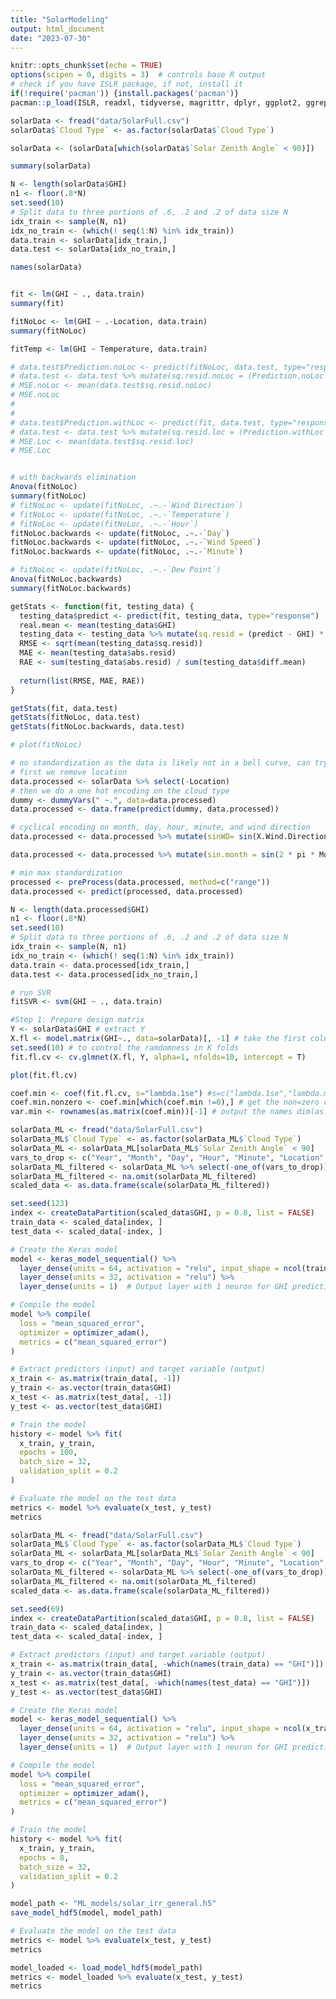 ```yaml
---
title: "SolarModeling"
output: html_document
date: "2023-07-30"
---
```


```r
knitr::opts_chunk$set(echo = TRUE)
options(scipen = 0, digits = 3)  # controls base R output
# check if you have ISLR package, if not, install it
if(!require('pacman')) {install.packages('pacman')}
pacman::p_load(ISLR, readxl, tidyverse, magrittr, dplyr, ggplot2, ggrepel, data.table, lubridate, ggpubr, patchwork, car, glmnet, e1071, caret, keras)
```

```r
solarData <- fread("data/SolarFull.csv")
solarData$`Cloud Type` <- as.factor(solarData$`Cloud Type`)
```

```r

solarData <- (solarData[which(solarData$`Solar Zenith Angle` < 90)])

summary(solarData)

N <- length(solarData$GHI) 
n1 <- floor(.8*N)
set.seed(10)
# Split data to three portions of .6, .2 and .2 of data size N
idx_train <- sample(N, n1)
idx_no_train <- (which(! seq(1:N) %in% idx_train))
data.train <- solarData[idx_train,]
data.test <- solarData[idx_no_train,]

names(solarData)


fit <- lm(GHI ~ ., data.train)
summary(fit)

fitNoLoc <- lm(GHI ~ .-Location, data.train)
summary(fitNoLoc)

fitTemp <- lm(GHI ~ Temperature, data.train)

# data.test$Prediction.noLoc <- predict(fitNoLoc, data.test, type="response")
# data.test <- data.test %>% mutate(sq.resid.noLoc = (Prediction.noLoc - GHI) * (Prediction.noLoc - GHI))
# MSE.noLoc <- mean(data.test$sq.resid.noLoc)
# MSE.noLoc
# 
# 
# data.test$Prediction.withLoc <- predict(fit, data.test, type="response")
# data.test <- data.test %>% mutate(sq.resid.loc = (Prediction.withLoc - GHI) * (Prediction.withLoc - GHI))
# MSE.Loc <- mean(data.test$sq.resid.loc)
# MSE.Loc


# with backwards elimination
Anova(fitNoLoc)
summary(fitNoLoc)
# fitNoLoc <- update(fitNoLoc, .~.-`Wind Direction`)
# fitNoLoc <- update(fitNoLoc, .~.-`Temperature`)
# fitNoLoc <- update(fitNoLoc, .~.-`Hour`)
fitNoLoc.backwards <- update(fitNoLoc, .~.-`Day`)
fitNoLoc.backwards <- update(fitNoLoc, .~.-`Wind Speed`)
fitNoLoc.backwards <- update(fitNoLoc, .~.-`Minute`)

# fitNoLoc <- update(fitNoLoc, .~.-`Dew Point`)
Anova(fitNoLoc.backwards)
summary(fitNoLoc.backwards)

getStats <- function(fit, testing_data) {
  testing_data$predict <- predict(fit, testing_data, type="response")
  real.mean <- mean(testing_data$GHI)
  testing_data <- testing_data %>% mutate(sq.resid = (predict - GHI) * (predict - GHI), abs.resid <- abs(predict - GHI), diff.mean <- abs(GHI - real.mean))
  RMSE <- sqrt(mean(testing_data$sq.resid))
  MAE <- mean(testing_data$abs.resid)
  RAE <- sum(testing_data$abs.resid) / sum(testing_data$diff.mean)
  
  return(list(RMSE, MAE, RAE))
}

getStats(fit, data.test)
getStats(fitNoLoc, data.test)
getStats(fitNoLoc.backwards, data.test)

# plot(fitNoLoc)

```

```r
# no standardization as the data is likely not in a bell curve, can try to do a gaussian standardization later
# first we remove location
data.processed <- solarData %>% select(-Location)
# then we do a one hot encoding on the cloud type
dummy <- dummyVars(" ~.", data=data.processed)
data.processed <- data.frame(predict(dummy, data.processed))

# cyclical encoding on month, day, hour, minute, and wind direction
data.processed <- data.processed %>% mutate(sinWD= sin(X.Wind.Direction. * pi / 180), cosWD = cos(X.Wind.Direction. * pi / 180)) %>% select(-X.Wind.Direction.)

data.processed <- data.processed %>% mutate(sin.month = sin(2 * pi * Month / 12), cos.month = cos(2 * pi * Month / 12), sin.day = sin(2 * pi * Day / 31), cos.day = cos(2 * pi * Day / 31), sin.hour = sin(2 * pi * Hour / 24), cos.hour = cos(2 * pi * Hour / 24), sin.minute = sin(2 * pi * Minute / 60), cos.minute = cos(2 * pi * Minute / 60)) %>% select(-c(Month, Day, Hour, Minute))

# min max standardization
processed <- preProcess(data.processed, method=c("range"))
data.processed <- predict(processed, data.processed)
```

```r

N <- length(data.processed$GHI) 
n1 <- floor(.8*N)
set.seed(10)
# Split data to three portions of .6, .2 and .2 of data size N
idx_train <- sample(N, n1)
idx_no_train <- (which(! seq(1:N) %in% idx_train))
data.train <- data.processed[idx_train,]
data.test <- data.processed[idx_no_train,]

# run SVR
fitSVR <- svm(GHI ~ ., data.train)
```

```r
#Step 1: Prepare design matrix
Y <- solarData$GHI # extract Y
X.fl <- model.matrix(GHI~., data=solarData)[, -1] # take the first column's of 1 out #Step 2: Find x's output from LASSO with min cross-validation error
set.seed(10) # to control the ramdomness in K folds
fit.fl.cv <- cv.glmnet(X.fl, Y, alpha=1, nfolds=10, intercept = T)

plot(fit.fl.cv)

coef.min <- coef(fit.fl.cv, s="lambda.1se") #s=c("lambda.1se","lambda.min") or lambda value
coef.min.nonzero <- coef.min[which(coef.min !=0),] # get the non=zero coefficients
var.min <- rownames(as.matrix(coef.min))[-1] # output the names dim(as.matrix(coef.min))
```


```r
solarData_ML <- fread("data/SolarFull.csv")
solarData_ML$`Cloud Type` <- as.factor(solarData_ML$`Cloud Type`)
solarData_ML <- solarData_ML[solarData_ML$`Solar Zenith Angle` < 90]
vars_to_drop <- c("Year", "Month", "Day", "Hour", "Minute", "Location", "Cloud Type")
solarData_ML_filtered <- solarData_ML %>% select(-one_of(vars_to_drop))
solarData_ML_filtered <- na.omit(solarData_ML_filtered)
scaled_data <- as.data.frame(scale(solarData_ML_filtered))

set.seed(123)
index <- createDataPartition(scaled_data$GHI, p = 0.8, list = FALSE)
train_data <- scaled_data[index, ]
test_data <- scaled_data[-index, ]

# Create the Keras model
model <- keras_model_sequential() %>%
  layer_dense(units = 64, activation = "relu", input_shape = ncol(train_data) - 1) %>%
  layer_dense(units = 32, activation = "relu") %>%
  layer_dense(units = 1)  # Output layer with 1 neuron for GHI prediction

# Compile the model
model %>% compile(
  loss = "mean_squared_error",
  optimizer = optimizer_adam(),
  metrics = c("mean_squared_error")
)

# Extract predictors (input) and target variable (output)
x_train <- as.matrix(train_data[, -1])
y_train <- as.vector(train_data$GHI)
x_test <- as.matrix(test_data[, -1])
y_test <- as.vector(test_data$GHI)

# Train the model
history <- model %>% fit(
  x_train, y_train,
  epochs = 100,
  batch_size = 32,
  validation_split = 0.2
)

# Evaluate the model on the test data
metrics <- model %>% evaluate(x_test, y_test)
metrics
```


```r
solarData_ML <- fread("data/SolarFull.csv")
solarData_ML$`Cloud Type` <- as.factor(solarData_ML$`Cloud Type`)
solarData_ML <- solarData_ML[solarData_ML$`Solar Zenith Angle` < 90]
vars_to_drop <- c("Year", "Month", "Day", "Hour", "Minute", "Location", "Cloud Type")
solarData_ML_filtered <- solarData_ML %>% select(-one_of(vars_to_drop))
solarData_ML_filtered <- na.omit(solarData_ML_filtered)
scaled_data <- as.data.frame(scale(solarData_ML_filtered))

set.seed(69)
index <- createDataPartition(scaled_data$GHI, p = 0.8, list = FALSE)
train_data <- scaled_data[index, ]
test_data <- scaled_data[-index, ]

# Extract predictors (input) and target variable (output)
x_train <- as.matrix(train_data[, -which(names(train_data) == "GHI")])
y_train <- as.vector(train_data$GHI)
x_test <- as.matrix(test_data[, -which(names(test_data) == "GHI")])
y_test <- as.vector(test_data$GHI)

# Create the Keras model
model <- keras_model_sequential() %>%
  layer_dense(units = 64, activation = "relu", input_shape = ncol(x_train)) %>%
  layer_dense(units = 32, activation = "relu") %>%
  layer_dense(units = 1)  # Output layer with 1 neuron for GHI prediction

# Compile the model
model %>% compile(
  loss = "mean_squared_error",
  optimizer = optimizer_adam(),
  metrics = c("mean_squared_error")
)

# Train the model
history <- model %>% fit(
  x_train, y_train,
  epochs = 8,
  batch_size = 32,
  validation_split = 0.2
)

model_path <- "ML_models/solar_irr_general.h5"
save_model_hdf5(model, model_path)

# Evaluate the model on the test data
metrics <- model %>% evaluate(x_test, y_test)
metrics
```


```r

model_loaded <- load_model_hdf5(model_path)
metrics <- model_loaded %>% evaluate(x_test, y_test)
metrics
```


